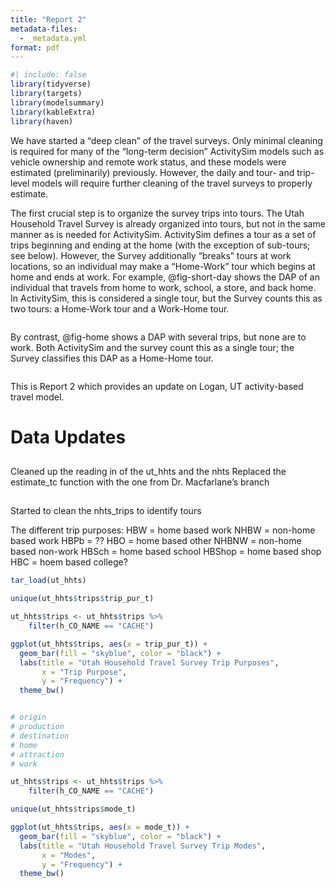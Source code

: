 ```yaml
---
title: "Report 2"
metadata-files:
  - _metadata.yml
format: pdf
---
```


```r
#| include: false
library(tidyverse)
library(targets)
library(modelsummary)
library(kableExtra)
library(haven)
```

We have started a "deep clean" of the travel surveys.
Only minimal cleaning is required for many of the "long-term decision" ActivitySim models such as vehicle ownership and remote work status, and these models were estimated (preliminarily) previously.
However, the daily and tour- and trip-level models will require further cleaning of the travel surveys to properly estimate.

The first crucial step is to organize the survey trips into tours.
The Utah Household Travel Survey is already organized into tours, but not in the same manner as is needed for ActivitySim.
ActivitySim defines a tour as a set of trips beginning and ending at the home (with the exception of sub-tours; see below).
However, the Survey additionally "breaks" tours at work locations, so an individual may make a "Home-Work" tour which begins at home and ends at work.
For example, @fig-short-day shows the DAP of an individual that travels from home to work, school, a store, and back home.
In ActivitySim, this is considered a single tour, but the Survey counts this as two tours: a Home-Work tour and a Work-Home tour.

![]()

By contrast, @fig-home shows a DAP with several trips, but none are to work.
Both ActivitySim and the survey count this as a single tour; the Survey classifies this DAP as a Home-Home tour.

![]()

This is Report 2 which provides an update on Logan, UT activity-based travel model.

# Data Updates

## 

Cleaned up the reading in of the ut_hhts and the nhts Replaced the estimate_tc function with the one from Dr. Macfarlane's branch

## 

Started to clean the nhts_trips to identify tours

The different trip purposes: HBW = home based work NHBW = non-home based work HBPb = ??
HBO = home based other NHBNW = non-home based non-work HBSch = home based school HBShop = home based shop HBC = hoem based college?

```r

tar_load(ut_hhts)

unique(ut_hhts$trips$trip_pur_t)

ut_hhts$trips <- ut_hhts$trips %>% 
	filter(h_CO_NAME == "CACHE")

ggplot(ut_hhts$trips, aes(x = trip_pur_t)) +
  geom_bar(fill = "skyblue", color = "black") +
  labs(title = "Utah Household Travel Survey Trip Purposes",
       x = "Trip Purpose",
       y = "Frequency") +
  theme_bw()


# origin
# production
# destination
# home
# attraction
# work

```

```r
ut_hhts$trips <- ut_hhts$trips %>% 
	filter(h_CO_NAME == "CACHE")

unique(ut_hhts$trips$mode_t)

ggplot(ut_hhts$trips, aes(x = mode_t)) +
  geom_bar(fill = "skyblue", color = "black") +
  labs(title = "Utah Household Travel Survey Trip Modes",
       x = "Modes",
       y = "Frequency") +
  theme_bw()
```
